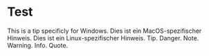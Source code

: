 
# Test

<CustomAdmonition type="win" title="Windows Tip">
  This is a tip specificly for Windows.
</CustomAdmonition>

<CustomAdmonition type="mac" title="MacOS Tip">
  Dies ist ein MacOS-spezifischer Hinweis.
</CustomAdmonition>

<CustomAdmonition type="linux" title="Linux Tip">
  Dies ist ein Linux-spezifischer Hinweis.
</CustomAdmonition>

<CustomAdmonition type="tip" title="Tip">
  Tip.
</CustomAdmonition>

<CustomAdmonition type="danger" title="Danger">
  Danger.
</CustomAdmonition>

<CustomAdmonition type="note" title="Note">
  Note.
</CustomAdmonition>

<CustomAdmonition type="warning" title="Warning">
  Warning.
</CustomAdmonition>

<CustomAdmonition type="info" title="Info">
  Info.
</CustomAdmonition>

<CustomAdmonition type="quote" title="Quote">
  Quote.
</CustomAdmonition>
